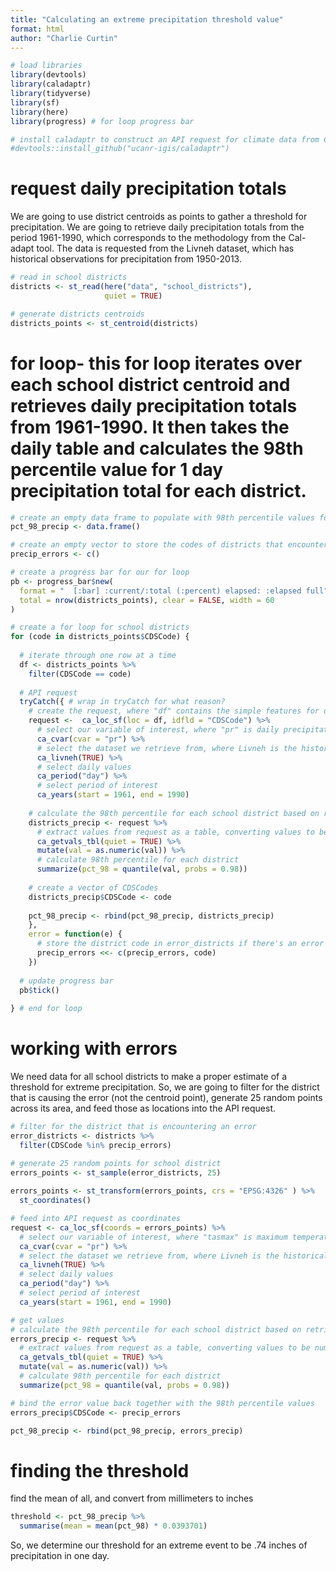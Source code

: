 ```yaml
---
title: "Calculating an extreme precipitation threshold value"
format: html
author: "Charlie Curtin"
---
```


```r
# load libraries
library(devtools)
library(caladaptr)
library(tidyverse)
library(sf)
library(here)
library(progress) # for loop progress bar

# install caladaptr to construct an API request for climate data from Cal-Adapt
#devtools::install_github("ucanr-igis/caladaptr")
```

# request daily precipitation totals

We are going to use district centroids as points to gather a threshold for precipitation. We are going to retrieve daily precipitation totals from the period 1961-1990, which corresponds to the methodology from the Cal-adapt tool. The data is requested from the Livneh dataset, which has historical observations for precipitation from 1950-2013.

```r
# read in school districts
districts <- st_read(here("data", "school_districts"), 
                     quiet = TRUE)

# generate districts centroids
districts_points <- st_centroid(districts)
```

# for loop- this for loop iterates over each school district centroid and retrieves daily precipitation totals from 1961-1990. It then takes the daily table and calculates the 98th percentile value for 1 day precipitation total for each district.

```r
# create an empty data frame to populate with 98th percentile values for precipitation
pct_98_precip <- data.frame()

# create an empty vector to store the codes of districts that encounter an error
precip_errors <- c()

# create a progress bar for our for loop
pb <- progress_bar$new(
  format = "  [:bar] :current/:total (:percent) elapsed: :elapsed full",
  total = nrow(districts_points), clear = FALSE, width = 60
)

# create a for loop for school districts
for (code in districts_points$CDSCode) {
   
  # iterate through one row at a time
  df <- districts_points %>% 
    filter(CDSCode == code)
  
  # API request
  tryCatch({ # wrap in tryCatch for what reason?
    # create the request, where "df" contains the simple features for our locations, and we use "CDSCode" as the unique identifier
    request <-  ca_loc_sf(loc = df, idfld = "CDSCode") %>% 
      # select our variable of interest, where "pr" is daily precipitation total
      ca_cvar(cvar = "pr") %>% 
      # select the dataset we retrieve from, where Livneh is the historical climate observations
      ca_livneh(TRUE) %>% 
      # select daily values
      ca_period("day") %>% 
      # select period of interest
      ca_years(start = 1961, end = 1990)
    
    # calculate the 98th percentile for each school district based on retrieved data
    districts_precip <- request %>% 
      # extract values from request as a table, converting values to be numeric
      ca_getvals_tbl(quiet = TRUE) %>%
      mutate(val = as.numeric(val)) %>% 
      # calculate 98th percentile for each district
      summarize(pct_98 = quantile(val, probs = 0.98))
    
    # create a vector of CDSCodes
    districts_precip$CDSCode <- code
    
    pct_98_precip <- rbind(pct_98_precip, districts_precip)
    },
    error = function(e) {
      # store the district code in error_districts if there's an error
      precip_errors <<- c(precip_errors, code)
    })
  
  # update progress bar
  pb$tick()
  
} # end for loop
```

# working with errors

We need data for all school districts to make a proper estimate of a threshold for extreme precipitation. So, we are going to filter for the district that is causing the error (not the centroid point), generate 25 random points across its area, and feed those as locations into the API request.

```r
# filter for the district that is encountering an error
error_districts <- districts %>% 
  filter(CDSCode %in% precip_errors)

# generate 25 random points for school district
errors_points <- st_sample(error_districts, 25)
  
errors_points <- st_transform(errors_points, crs = "EPSG:4326" ) %>% 
  st_coordinates()

# feed into API request as coordinates
request <- ca_loc_sf(coords = errors_points) %>% 
  # select our variable of interest, where "tasmax" is maximum temperature
  ca_cvar(cvar = "pr") %>% 
  # select the dataset we retrieve from, where Livneh is the historical climate observations
  ca_livneh(TRUE) %>% 
  # select daily values
  ca_period("day") %>% 
  # select period of interest
  ca_years(start = 1961, end = 1990)

# get values
# calculate the 98th percentile for each school district based on retrieved data
errors_precip <- request %>% 
  # extract values from request as a table, converting values to be numeric
  ca_getvals_tbl(quiet = TRUE) %>%
  mutate(val = as.numeric(val)) %>% 
  # calculate 98th percentile for each district
  summarize(pct_98 = quantile(val, probs = 0.98))

# bind the error value back together with the 98th percentile values
errors_precip$CDSCode <- precip_errors

pct_98_precip <- rbind(pct_98_precip, errors_precip)
```

# finding the threshold

find the mean of all, and convert from millimeters to inches
```r
threshold <- pct_98_precip %>% 
  summarise(mean = mean(pct_98) * 0.0393701)
```

So, we determine our threshold for an extreme event to be .74 inches of precipitation in one day.

